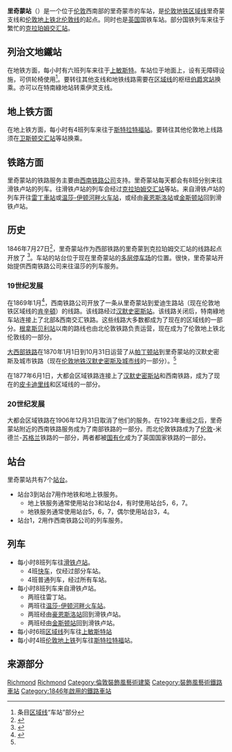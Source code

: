 {{TfL Translations}}
{{noteTA
|1=zh-cn:里士满; zh-tw:里奇蒙; zh-hk:列治文;}}
{{Infobox London station
| name          = 里奇蒙<br />Richmond
| caption       = 里奇蒙站的站台
| image_name    = Richmond Station 2864 19.JPG
| symbol        = underground
| symbol2       = overground
| symbol3       = rail
| manager       = 西南铁路
| owner         = 铁路网络公司
| fare_zone     = 4
| locale        = [[泰晤士河畔列治文區|泰晤士河畔列治文區]]
| borough       = [[泰晤士河畔列治文區|泰晤士河畔列治文區]]
| years1        = 1846
| events1       = 里奇蒙站（西部铁路服务）开放
| years2        = 1849
| events2       = 西南铁路服务开放

| years3        = 1870
| events3       = 大西部铁路服务开放
| years4        = 1870
| events4       = 大西部铁路服务关闭
| years5        = 1877
| events5       = 大都会区域铁路服务开放
| years6        = 1906
| events6       = 大都会区域铁路服务关闭
| years7        = 1923
| events7       = 铁路国有化
| platforms     = 7
| railexits0405 = 7.400
| railexits0506 = 7.348
| railexits0607 = {{decrease}} 6.526
| railexits0708 = {{increase}} 7.157
| railexits0809 = {{decrease}} 6.640
| railexits0910 = {{increase}} 6.661
| railexits1011 = {{increase}} 7.604
| railexits1112 = {{increase}} 8.402
| railint0809   = 1.082
| railint1011   = 1.172
| tubeexits05   = 6.02
| tubeexits06   = 6.653
| tubeexits07   = {{increase}} 7.309
| tubeexits08   = {{decrease}} 7.300 
| tubeexits09   = {{increase}} 7.601
| tubeexits10   = {{decrease}} 7.15
| tubeexits11   = {{increase}} 7.47 <ref>参见http://en.wikipedia.org/wiki/Richmond_station_(London)</ref>
| railcode      = RMD
| access        = yes
| latitude      = 51.463
| longitude     = -0.300
| railstation   =
}}

'''里奇蒙站'''（{{lang-en|Richmond station}}）是一个位于[[伦敦|伦敦]]西南部的里奇蒙市的车站，是[[伦敦地铁|伦敦地铁]][[区域线|区域线]]里奇蒙支线和[[伦敦地上铁|伦敦地上铁]][[北伦敦线|北伦敦线]]的起点。同时也是[[英国|英国]]国铁车站。部分国铁列车来往于繁忙的[[克拉珀姆交汇站|克拉珀姆交汇站]]。

==列治文地鐵站==
在地铁方面，每小时有六班列车来往于[[上敏斯特|上敏斯特]]。车站位于地面上，设有无障碍设施，可供轮椅使用<ref>条目[[区域线|区域线]]“车站”部分</ref>。要转往其他支线和地铁线路需要在[[区域线|区域线]]的枢纽[[伯爵宮站|伯爵宮站]]换乘。亦可以在特南綠地站转乘伊灵支线。

== 地上铁方面 ==
在地上铁方面，每小时有4班列车来往于[[斯特拉特福站|斯特拉特福站]]。要转往其他伦敦地上线路须在[[卫斯顿交汇站|卫斯顿交汇站]]等站换乘。

== 铁路方面 ==
里奇蒙站的铁路服务主要由[[西南铁路公司|西南铁路公司]]支持。里奇蒙站每天都会有8班分别来往滑铁卢站的列车。往滑铁卢站的列车会经过[[克拉珀姆交汇站|克拉珀姆交汇站]]等站。来自滑铁卢站的列车开往[[雷丁車站|雷丁車站]]或[[温莎-伊顿河畔火车站|温莎-伊顿河畔火车站]]，或经由[[豪恩斯洛站|豪恩斯洛站]]或[[金斯顿站|金斯顿站]]回到滑铁卢站。

== 历史 ==
1846年7月27日<ref name="CULG_01">{{Cite web |url=http://www.davros.org/rail/culg/hammersmith.html#dates |title=Clive's Underground Line Guides – Hammersmith & City Line |accessdate=2013-10-05 |archive-date=2015-04-08 |archive-url=https://web.archive.org/web/20150408175541/http://www.davros.org/rail/culg/hammersmith.html#dates |dead-url=no }}</ref>，里奇蒙站作为西部铁路的里奇蒙到克拉珀姆交汇站的线路起点开放了 <ref name="CULG_02">{{Cite web |url=http://www.davros.org/rail/culg/hammersmith.html#notermd |title=Clive's Underground Line Guides – Hammersmith & City Line |accessdate=2013-10-05 |archive-date=2015-04-08 |archive-url=https://web.archive.org/web/20150408175541/http://www.davros.org/rail/culg/hammersmith.html#notermd |dead-url=no }}</ref>。车站的站台位于现在里奇蒙站的[[多层停车场|多层停车场]]的位置。很快，里奇蒙站开始提供西南铁路公司来往温莎的列车服务。
=== 19世纪发展 ===
在1869年1月<ref name=CULG_03>{{Cite web |url=http://www.davros.org/rail/culg/district.html#dates |title=Clive's Underground Line Guides – District Line |accessdate=2013-10-05 |archive-date=2017-11-22 |archive-url=https://web.archive.org/web/20171122144840/http://www.davros.org/rail/culg/district.html#dates |dead-url=yes }}</ref>，西南铁路公司开放了一条从里奇蒙站到爱迪生路站（现在伦敦地铁区域线的[[肯辛顿(奧林匹亞)站|肯辛頓]]）的线路。该线路经过[[汉默史密斯站|汉默史密斯站]]。该线路关闭后，特南綠地车站连接上了北部&西南交汇铁路。这些线路大多数都成为了现在的区域线的一部分。[[根拿斯贝利站|根拿斯贝利站]]以南的路线也由北伦敦铁路负责运营，现在成为了伦敦地上铁北伦敦线的一部分。

[[大西部铁路|大西部铁路]]在1870年1月1日到10月31日运营了从[[帕丁顿站|帕丁顿站]]到里奇蒙站的汉默史密斯及城市铁路（现在[[伦敦地铁|伦敦地铁]][[汉默史密斯及城市线|汉默史密斯及城市线]]的一部分）。<ref name=CULG_01/>

在1877年6月1日，大都会区域铁路连接上了[[汉默史密斯站|汉默史密斯站]]和西南铁路，成为了现在的[[皮卡迪里线|皮卡迪里线]]和区域线的一部分。

=== 20世纪发展 ===
大都会区域铁路在1906年12月31日取消了他们的服务。在1923年重组之后，里奇蒙站附近的西南铁路服务成为了南部铁路的一部分。而北伦敦铁路成为了[[伦敦|伦敦]]-米德兰-[[苏格兰|苏格兰]]铁路的一部分，两者都被[[国有化|国有化]]成为了英国国家铁路的一部分。

== 站台 ==
里奇蒙站共有7个[[站台|站台]]。

*站台3到站台7用作地铁和地上铁服务。
**地上铁服务通常使用站台3和站台4，有时使用站台5，6，7。
**地铁服务通常使用站台5，6，7，偶尔使用站台3，4。
*站台1，2用作西南铁路公司的列车服务。

== 列车 ==
*每小时8班列车往[[滑铁卢站|滑铁卢站]]。
**4班[[快车|快车]]，仅经过部分车站。
**4班普通列车，经过所有车站。
*每小时8班列车来自滑铁卢站。
**两班往雷丁站。
**两班往[[温莎-伊顿河畔火车站|温莎-伊顿河畔火车站]]。
**两班经由[[豪恩斯洛站|豪恩斯洛站]]回到滑铁卢站。
**两班经由[[金斯顿站|金斯顿站]]回到滑铁卢站。
*每小时6班[[区域线|区域线]]列车往[[上敏斯特站|上敏斯特站]]
*每小时4班[[伦敦地上铁|伦敦地上铁]]列车往[[斯特拉特福|斯特拉特福]]站。

== 来源部分 ==
{{Reflist}}

{{start_rail_box|{{flagicon image|Underground.svg}} [[伦敦地铁|伦敦地铁]]}}
{{Terminus}}
{{s-line|[[区域线|区域线]]||#{{LUL color|District}}}}
{{s-inop|[[丘园站|丘园站]]}}
{{New system|{{flagicon image|London Overground logo.svg}} [[伦敦地上铁|伦敦地上铁]]}}
{{Terminus}}
{{s-line|[[北伦敦线|北伦敦线]]||#{{LUL color|East London}}}}
{{s-inop|[[丘园站|丘园站]]}}
{{end box}}
{{Start rail box|国家铁路}}
{{s-inop|北辛站}}
{{s-line|西南铁路 豪恩斯洛站/金斯顿站循环线}}
{{s-unbuilt|圣玛格莱特站}}
{{new system|国家铁路}}
{{s-inop|普特利站}}
{{s-line|西南铁路 滑铁卢站-温莎站}}
{{s-unbuilt|特威克汉姆站}}
{{new system|国家铁路}}
{{s-inop|克拉珀姆交汇站}}
{{s-line|西南铁路 滑铁卢站-雷丁站}}
{{s-unbuilt|特威克汉姆站}}
{{end box}}

{{倫敦地鐵區域線}}
{{倫敦地上鐵北倫敦線}}

[[Category:區域線車站|Richmond]]
[[Category:泰晤士河畔列治文區鐵路車站|Richmond]]
[[Category:倫敦裝飾風藝術建築|Category:倫敦裝飾風藝術建築]]
[[Category:裝飾風藝術鐵路車站|Category:裝飾風藝術鐵路車站]]
[[Category:1846年啟用的鐵路車站|Category:1846年啟用的鐵路車站]]